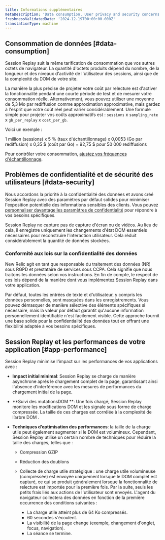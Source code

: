 ```yaml
---
title: Informations supplémentaires
metaDescription: 'Data consumption, User privacy and security concerns.'
freshnessValidatedDate: '2024-12-19T00:00:00.000Z'
translationType: machine
---
```


## Consommation de données [#data-consumption]

Session Replay suit la même tarification de consommation que vos autres octets de navigateur. La quantité d&apos;octets produits dépend du nombre, de la longueur et des niveaux d&apos;activité de l&apos;utilisateur des sessions, ainsi que de la complexité du DOM de votre site.

La manière la plus précise de projeter votre coût par relecture est d&apos;activer la fonctionnalité pendant une courte période de test et de mesurer votre consommation réelle. Alternativement, vous pouvez utiliser une moyenne de 5,3 Mo par rediffusion comme approximation approximative, mais gardez à l&apos;esprit que votre coût réel peut varier considérablement. Une formule simple pour projeter vos coûts approximatifs est : `sessions` x `sampling_rate` x `gb_per_replay` x `cost_per_gb`.

Voici un exemple :

1 million (sessions) x 5 % (taux d&apos;échantillonnage) x 0,0053 (Go par rediffusion) x 0,35 $ (coût par Go) = 92,75 $ pour 50 000 rediffusions

Pour contrôler votre consommation, [ajustez vos fréquences d&apos;échantillonnage](/docs/browser/browser-monitoring/browser-pro-features/session-replay/configuration/setup-session-replay/#configure-sampling-rates).

## Problèmes de confidentialité et de sécurité des utilisateurs [#data-security]

Nous accordons la priorité à la confidentialité des données et avons créé Session Replay avec des paramètres par défaut solides pour minimiser l&apos;exposition potentielle des informations sensibles des clients. Vous pouvez [personnaliser davantage les paramètres de confidentialité](/docs/browser/browser-monitoring/browser-pro-features/session-replay/configuration/customize-privacy-settings) pour répondre à vos besoins spécifiques.

Session Replay ne capture pas de capture d&apos;écran ou de vidéos. Au lieu de cela, il enregistre uniquement les changements d&apos;état DOM essentiels nécessaires pour reconstruire l&apos;interaction utilisateur. Cela réduit considérablement la quantité de données stockées.

### Conformité aux lois sur la confidentialité des données

New Relic agit en tant que responsable du traitement des données (NR) sous RGPD et prestataire de services sous CCPA. Cela signifie que nous traitons les données selon vos instructions. En fin de compte, le respect de ces lois dépend de la manière dont vous implémentez Session Replay dans votre application.

Par défaut, toutes les entrées de texte et d&apos;utilisateur, y compris les données personnelles, sont masquées dans les enregistrements. Vous pouvez démasquer de manière sélective des éléments spécifiques si nécessaire, mais la valeur par défaut garantit qu&apos;aucune information personnellement identifiable n&apos;est facilement visible. Cette approche fournit une base solide pour la confidentialité des données tout en offrant une flexibilité adaptée à vos besoins spécifiques.

## Session Replay et les performances de votre application [#app-performance]

Session Replay minimise l&apos;impact sur les performances de vos applications avec :

* **Impact initial minimal**: Session Replay se charge de manière asynchrone après le chargement complet de la page, garantissant ainsi l&apos;absence d&apos;interférence avec les mesures de performances du chargement initial de la page.

* **Suivi des mutationsDOM **: Une fois chargé, Session Replay monitore les modifications DOM et les signale sous forme de charge compressée. La taille de ces charges est corrélée à la complexité de l’arbre DOM .

* **Techniques d’optimisation des performances**: la taille de la charge utile peut également augmenter si le DOM est volumineux. Cependant, Session Replay utilise un certain nombre de techniques pour réduire la taille des charges, telles que :

  * Compression GZIP

  * Réduction des doublons

  * Collecte de charge utile stratégique : une charge utile volumineuse (compressée) est envoyée uniquement lorsque le DOM complet est capturé, ce qui se produit généralement lorsque la fonctionnalité de relecture est importée pour la première fois. Par la suite, seuls les petits frais liés aux actions de l&apos;utilisateur sont envoyés. L&apos;agent du navigateur collectera des données en fonction de la première occurrence des conditions suivantes :

    * La charge utile atteint plus de 64 Ko compressés.
    * 60 secondes s&apos;écoulent.
    * La visibilité de la page change (exemple, changement d&apos;onglet, focus, navigation).
    * La séance se termine.